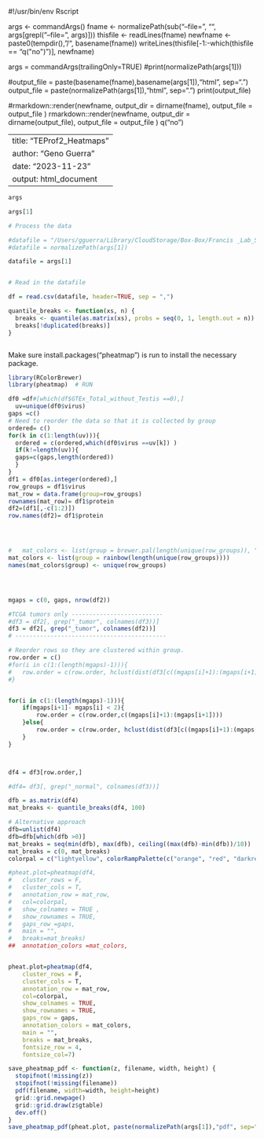#!/usr/bin/env Rscript

args <- commandArgs()
fname <- normalizePath(sub("--file=", "", args[grepl("--file=", args)]))
thisfile <- readLines(fname)
newfname <- paste0(tempdir(), "/", basename(fname))
writeLines(thisfile[-1:-which(thisfile == "q(\"no\")")], newfname)

args = commandArgs(trailingOnly=TRUE)
#print(normalizePath(args[1]))

#output_file = paste(basename(fname),basename(args[1]),"html", sep=".")
output_file = paste(normalizePath(args[1]),"html", sep=".")
print(output_file)

#rmarkdown::render(newfname, output_dir = dirname(fname), output_file = output_file )
rmarkdown::render(newfname, output_dir = dirname(output_file), output_file = output_file )
q("no")



---
title: "TEProf2_Heatmaps"
author: "Geno Guerra"
date: "2023-11-23"
output: html_document
---


```r
args
```

```r
args[1]
```


```r
# Process the data 

#datafile = "/Users/gguerra/Library/CloudStorage/Box-Box/Francis _Lab_Share/TEProf2/S1_S10_S2_ProteinSequences_fragments_in_Human_herpes_proteins.blastp.e0.05.csv"
#datafile = normalizePath(args[1])

datafile = args[1]


# Read in the datafile

df = read.csv(datafile, header=TRUE, sep = ",")


```

```r
quantile_breaks <- function(xs, n) {
  breaks <- quantile(as.matrix(xs), probs = seq(0, 1, length.out = n))
  breaks[!duplicated(breaks)]
}



```


Make sure install.packages("pheatmap") is run to install the necessary package. 

```r
library(RColorBrewer)
library(pheatmap)  # RUN 

df0 =df#[which(df$GTEx_Total_without_Testis ==0),]
  uv=unique(df0$virus)
gaps =c()
# Need to reorder the data so that it is collected by group
ordered= c()
for(k in c(1:length(uv))){
  ordered = c(ordered,which(df0$virus ==uv[k]) )
  if(k!=length(uv)){
  gaps=c(gaps,length(ordered))
  }
}
df1 = df0[as.integer(ordered),]
row_groups = df1$virus
mat_row = data.frame(group=row_groups)
rownames(mat_row)= df1$protein
df2=(df1[,-c(1:2)])
row.names(df2)= df1$protein




#	mat_colors <- list(group = brewer.pal(length(unique(row_groups)), "Set3"))
mat_colors <- list(group = rainbow(length(unique(row_groups))))
names(mat_colors$group) <- unique(row_groups)




mgaps = c(0, gaps, nrow(df2))

#TCGA tumors only --------------------------
#df3 = df2[, grep("_tumor", colnames(df3))]
df3 = df2[, grep("_tumor", colnames(df2))]
# -------------------------------------------

# Reorder rows so they are clustered within group. 
row.order = c()
#for(i in c(1:(length(mgaps)-1))){
#	row.order = c(row.order, hclust(dist(df3[c((mgaps[i]+1):(mgaps[i+1])),]))$order + mgaps[i] )
#}


for(i in c(1:(length(mgaps)-1))){
	if(mgaps[i+1]- mgaps[i] < 2){
		row.order = c(row.order,c((mgaps[i]+1):(mgaps[i+1])))
	}else{
		row.order = c(row.order, hclust(dist(df3[c((mgaps[i]+1):(mgaps[i+1])),]))$order + mgaps[i] )
	}
}



df4 = df3[row.order,]

#df4= df3[, grep("_normal", colnames(df3))]

dfb = as.matrix(df4)
mat_breaks <- quantile_breaks(df4, 100)

# Alternative approach 
dfb=unlist(df4)
dfb=dfb[which(dfb >0)]
mat_breaks = seq(min(dfb), max(dfb), ceiling((max(dfb)-min(dfb))/10))
mat_breaks = c(0, mat_breaks)
colorpal = c("lightyellow", colorRampPalette(c("orange", "red", "darkred", "black"))(length(mat_breaks)-1))

#pheat.plot=pheatmap(df4,
#	cluster_rows = F,
#	cluster_cols = T,
#	annotation_row = mat_row,
#	col=colorpal,
#	show_colnames = TRUE , 
#	show_rownames = TRUE,
#	gaps_row =gaps, 
#	main = "", 
#	breaks=mat_breaks)
##	annotation_colors =mat_colors, 


pheat.plot=pheatmap(df4,
	cluster_rows = F,
	cluster_cols = T,
	annotation_row = mat_row,
	col=colorpal,
	show_colnames = TRUE,
	show_rownames = TRUE,
	gaps_row = gaps,
	annotation_colors = mat_colors,
	main = "",
	breaks = mat_breaks,
	fontsize_row = 4,
	fontsize_col=7)

save_pheatmap_pdf <- function(z, filename, width, height) {
  stopifnot(!missing(z))
  stopifnot(!missing(filename))
  pdf(filename, width=width, height=height)
  grid::grid.newpage()
  grid::grid.draw(z$gtable)
  dev.off()
}
save_pheatmap_pdf(pheat.plot, paste(normalizePath(args[1]),"pdf", sep="."), 8, nrow(df4)/10)
  
```

